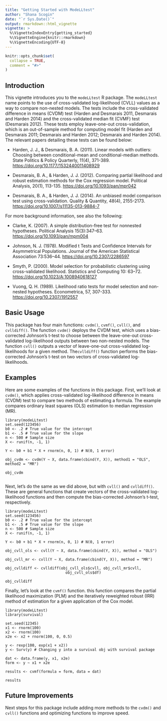 ```yaml
---
title: "Getting Started with ModeLLtest"
author: "Shana Scogin"
date: "`r Sys.Date()`"
output: rmarkdown::html_vignette
vignette: >
  %\VignetteIndexEntry{getting_started}
  %\VignetteEngine{knitr::rmarkdown}
  %\VignetteEncoding{UTF-8}
---
```


```r
knitr::opts_chunk$set(
  collapse = TRUE,
  comment = "#>"
)
```

## Introduction
This vignette introduces you to the `modeLLtest` R package. The `modeLLtest` name points to the use of cross-validated log-likelihood (CVLL) values as a way to compare non-nested models. The tests include the cross-validated difference in means (CVDM) test (Harden and Desmarais 2011, Desmarais and Harden 2014) and the cross-validated median fit (CVMF) test (Desmarais 2012). These tests employ leave-one-out cross-validation, which is an out-of-sample method for computing model fit (Harden and Desmarais 2011; Desmarais and Harden 2012; Desmarais and Harden 2014). The relevant papers detailing these tests can be found below:

* Harden, J. J., & Desmarais, B. A. (2011). Linear models with outliers: Choosing between conditional-mean and conditional-median methods. State Politics & Policy Quarterly, 11(4), 371-389. <https://doi.org/10.1177/1532440011408929>

* Desmarais, B. A., & Harden, J. J. (2012). Comparing partial likelihood and robust estimation methods for the Cox regression model. Political Analysis, 20(1), 113-135. <https://doi.org/10.1093/pan/mpr042>

* Desmarais, B. A., & Harden, J. J. (2014). An unbiased model comparison test using cross-validation. Quality & Quantity, 48(4), 2155-2173. <https://doi.org/10.1007/s11135-013-9884-7>

For more background information, see also the following:

* Clarke, K. (2007). A simple distribution-free test for nonnested hypotheses. Political Analysis 15(3):347–63. <https://doi.org/10.1093/pan/mpm004>

* Johnson, N. J. (1978). Modified t Tests and Confidence Intervals for Asymmetrical Populations. Journal of the American Statistical Association 73:536–44. <https://doi.org/10.2307/2286597>

* Smyth, P. (2000). Model selection for probabilistic clustering using cross-validated likelihood. Statistics and Computing 10: 63–72. <https://doi.org/10.1023/A:1008940618127>

* Vuong, Q. H. (1989). Likelihood ratio tests for model selection and non-nested hypotheses. Econometrica, 57, 307-333. <https://doi.org/10.2307/1912557>

## Basic Usage
This package has four main functions: `cvdm()`, `cvmf()`, `cvll()`, and `cvlldiff()`. The function `cvdm()` deploys the CVDM test, which uses a bias-corrected Johnson's t-test to choose between the leave-one-out cross-validated log-likelihood outputs between two non-nested models. The function `cvll()` outputs a vector of leave-one-out cross-validated log-likelihoods for a given method. The`cvlldiff()` function performs the bias-corrected Johnson's t-test on two vectors of cross-validated log-likelihoods.

## Examples
Here are some examples of the functions in this package. First, we'll look at `cvdm()`, which applies cross-validated log-likelihood difference in means (CVDM) test to compare two methods of estimating a formula. The example compares ordinary least squares (OLS) estimation to median regression (MR).

```
library(modeLLtest)
set.seed(123456)
b0 <- .2 # True value for the intercept
b1 <- .5 # True value for the slope
n <- 500 # Sample size
X <- runif(n, -1, 1)

Y <- b0 + b1 * X + rnorm(n, 0, 1) # N(0, 1 error)

obj_cvdm <- cvdm(Y ~ X, data.frame(cbind(Y, X)), method1 = "OLS", method2 = "MR")

obj_cvdm
  
```

Next, let's do the same as we did above, but with `cvll()` and `cvlldiff()`. These are general functions that create vectors of the cross-validated log-likelihood functions and then compute the bias-corrected Johnson's t-test, respectively.

```
library(modeLLtest)
set.seed(123456)
b0 <- .2 # True value for the intercept
b1 <- .5 # True value for the slope
n <- 500 # Sample size
X <- runif(n, -1, 1)

Y <- b0 + b1 * X + rnorm(n, 0, 1) # N(0, 1 error)

obj_cvll_ols <- cvll(Y ~ X, data.frame(cbind(Y, X)), method = "OLS")

obj_cvll_mr <- cvll(Y ~ X, data.frame(cbind(Y, X)), method = "MR")

obj_cvlldiff <- cvlldiff(obj_cvll_ols$cvll, obj_cvll_mr$cvll,
                           obj_cvll_ols$df)

obj_cvlldiff
```

Finally, let's look at the `cvmf()` function. this function compares the partial likelihood maximization (PLM) and the iteratively reweighted robust (IRR) method of estimation for a given application of the Cox model.

```
library(modeLLtest)
library(survival)

set.seed(12345)
x1 <- rnorm(100) 
x2 <- rnorm(100)
x2e <- x2 + rnorm(100, 0, 0.5)

y <- rexp(100, exp(x1 + x2))
y <- Surv(y) # Changing y into a survival obj with survival package

dat <- data.frame(y, x1, x2e)
form <- y ~ x1 + x2e

results <- cvmf(formula = form, data = dat)

results
```

## Future Improvements
Next steps for this package include adding more methods to the `cvdm()` and `cvll()` functions and optimizing functions to improve speed.
